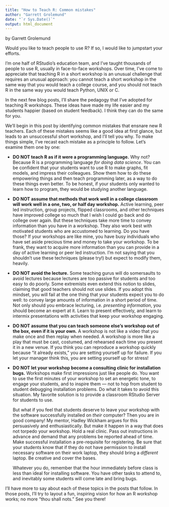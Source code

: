 ```yaml
---
title: "How to Teach R: Common mistakes"
author: "Garrett Grolemund"
date: "`r Sys.Date()`"
output: html_document
---
```


by Garrett Grolemund

Would you like to teach people to use R? If so, I would like to jumpstart your efforts. 

I'm one half of RStudio's education team, and I've taught thousands of people to use R, usually in face-to-face workshops. Over time, I've come to appreciate that teaching R in a short workshop is an unusual challenge that requires an unusual approach: you cannot teach a short workshop in the same way that you would teach a college course, and you should not teach R in the same way you would teach Python, UNIX or C.

In the next few blog posts, I'll share the pedagogy that I've adopted for teaching R workshops. These ideas have made my life easier and my students happier (based on student feedback). I think they can do the same for you.

We'll begin in this post by identifying common mistakes that ensnare new R teachers. Each of these mistakes seems like a good idea at first glance, but leads to an unsuccessful short workshop, and I'll tell you why. To make things simple, I've recast each mistake as a principle to follow. Let's examine them one by one:

* **DO NOT teach R as if it were a programming language.** Why not? Because R is a programming language _for doing data science_. You can be confident that your students want to use R to make graphs, fit models, and impress their colleagues. Show them how to do these empowering things and then teach programming later, as a way to do these things even better. To be honest, if your students only wanted to learn how to program, they would be studying another language.

* **DO NOT assume that methods that work well in a college classroom will work well in a one, two, or half day workshop.** Active learning, peer led instruction, group projects, flipped classrooms, and other techniques have improved college so much that I wish I could go back and do college over again. But these techniques take more time to convey information than you have in a workshop. They also work best with motivated students who are accustomed to learning. Do you have those? If your workshops are like mine, you have busy individuals who have set aside precious time and money to take your workshop. To be frank, they want to acquire more information than you can provide in a day of active learning or peer led instruction. I'm not saying that you shouldn't use these techniques (please try!) but expect to modify them, heavily.

* **DO NOT avoid the lecture.** Some teaching gurus will do somersaults to avoid lectures because lectures are too passive for students and too easy to do poorly. Some extremists even extend this notion to slides, claiming that good teachers should not use slides. If you adopt this mindset, you will fail at the one thing that your students expect you to do well: to convey large amounts of information in a short period of time. Not only should you embrace lecturing, i.e. _presenting information_, you should become an expert at it. Learn to present effectively, and learn to intermix presentations with activities that keep your workshop engaging. 

* **DO NOT assume that you can teach someone else's workshop out of the box, even if it is your own.** A workshop is not like a video that you make once and then replay when needed. A workshop is more like a play that must be cast, costumed, and rehearsed each time you present it in a new venue. If you think you can reproduce a workshop quickly because "it already exists," you are setting yourself up for failure. If you let your manager think this, you are setting yourself up for stress!

* **DO NOT let your workshop become a consulting clinic for installation bugs.** Workshops make first impressions just like people do. You want to use the first minutes of your workshop to set an energetic tone, to engage your students, and to inspire them --- not to hop from student to student debugging installation problems. Do what it takes to avoid this situation. My favorite solution is to provide a classroom RStudio Server for students to use. 

    But what if you feel that students deserve to leave your workshop with the software successfully installed on _their_ computer? Then you are in good company! My mentor, Hadley Wickham argues for this persuasively and enthusiastically. But make it happen in a way that does not torpedo your workshop. Hold a real clinic. Pass out instructions in advance and demand that any problems be reported ahead of time. Make successful installation a pre-requisite for registering. Be sure that your students know that if they do not have permission to install necessary software on their work laptop, they should bring a _different_ laptop. Be creative and cover the bases.
    
    Whatever you do, remember that the hour immediately before class is less than ideal for installing software. You have other tasks to attend to, and inevitably some students will come late and bring bugs.
    
I'll have more to say about each of these topics in the posts that follow. In those posts, I'll try to layout a fun, inspiring vision for how an R workshop works; no more "thou shall nots." See you there!

